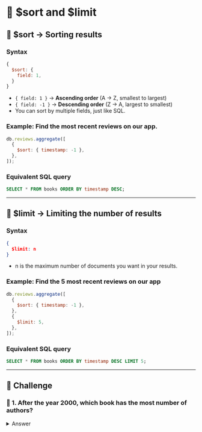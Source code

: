 
# 👐 $sort and $limit

## 🔹 $sort → Sorting results

### Syntax

```js
{
  $sort: {
    field: 1,
  }
}
```

- `{ field: 1 }` → **Ascending order** (A → Z, smallest to largest)
- `{ field: -1 }` → **Descending order** (Z → A, largest to smallest)
- You can sort by multiple fields, just like SQL.

### Example: Find the most recent reviews on our app.

```js
db.reviews.aggregate([
  {
    $sort: { timestamp: -1 },
  },
]);
```

### **Equivalent SQL query**

```sql
SELECT * FROM books ORDER BY timestamp DESC;
```

---

## 🔹 $limit → Limiting the number of results

### Syntax

```json
{
  $limit: n
}
```

- n is the maximum number of documents you want in your results.

### Example: Find the 5 most recent reviews on our app

```js
db.reviews.aggregate([
  {
    $sort: { timestamp: -1 },
  },
  {
    $limit: 5,
  },
]);
```

### **Equivalent SQL query**

```sql
SELECT * FROM books ORDER BY timestamp DESC LIMIT 5;
```

---

## 👐 Challenge

### 👐 1. After the year 2000, which book has the most number of authors?

<details>
  <summary>Answer</summary>
  <div>
  There are 2 ways to solve this- 
  - $project
  - $addFields

:::info
Learn [when to use $addFields over $project](https://www.practical-mongodb-aggregations.com/guides/project.html?highlight=%24project#when-to-use-project)
:::

  <Tabs groupId="aggregations">
    <TabItem value="mongodb-shell" label="Using $project">
      ```js
      await books.aggregate([
        {
          $match: { year: { $gt: 2000 } }
        },
        {
          $match: {
            authors: { $exists: true },
          }
        },
        {
          $addFields: {
            numAuthors: { $size: "$authors" },
          }
        },
        {
          $sort: { "numAuthors": -1 }
        },
        {
          $limit: 1
        }
      ]).toArray();
      ```
    </TabItem>
    <TabItem value="atlas" label="Using $addFields">
    ```js
    await books.aggregate([
      {
        $match: { year: { $gt: 2000 } }
      },
      {
        $match: {
          authors: { $exists: true },
        }
      },
      {
        $addFields: {
          numAuthors: { $size: "$authors" },
        }
      },
      {
        $sort: { "numAuthors": -1 }
      },
      {
        $limit: 1
      }
    ]).toArray();
    ```
    </TabItem>
  </Tabs>
  </div>
</details>
